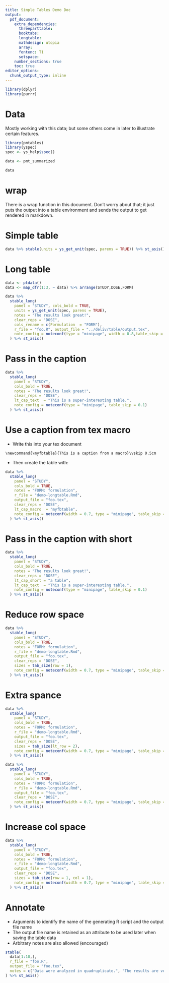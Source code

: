 ```yaml
--- 
title: Simple Tables Demo Doc
output: 
  pdf_document: 
    extra_dependencies: 
      threeparttable:
      booktabs:
      longtable:
      mathdesign: utopia
      array:
      fontenc: T1
      setspace:
    number_sections: true
    toc: true 
editor_options: 
  chunk_output_type: inline
---
```


```r
library(dplyr)
library(purrr)
```

\clearpage

# Data

Mostly working with this data; but some others come in later to illustrate
certain features.

```r
library(pmtables)
library(yspec)
spec <- ys_help$spec()

data <- pmt_summarized

data
```


# wrap

There is a wrap function in this document.  Don't worry about that; it just 
puts the output into a table environment and sends the output to get rendered
in markdown.

\clearpage

# Simple table

```r
data %>% stable(units = ys_get_unit(spec, parens = TRUE)) %>% st_asis()
```
\clearpage


# Long table

```r
data <- ptdata()
data <- map_dfr(1:3, ~ data) %>% arrange(STUDY,DOSE,FORM)
```


```r
data %>%
  stable_long(
    panel = "STUDY", cols_bold = TRUE,
    units = ys_get_unit(spec, parens = TRUE),
    notes = "The results look great!",
    clear_reps = "DOSE",
    cols_rename = c(Formulation  = "FORM"),
    r_file = "foo.R", output_file = "../deliv/table/output.tex",
    note_config = noteconf(type = "minipage", width = 0.8,table_skip = 0.1)
  ) %>% st_asis()
```

\clearpage

# Pass in the caption

```r
data %>%
  stable_long(
    panel = "STUDY", 
    cols_bold = TRUE,
    notes = "The results look great!",
    clear_reps = "DOSE",
    lt_cap_text  = "This is a super-interesting table.", 
    note_config = noteconf(type = "minipage", table_skip = 0.1)
  ) %>% st_asis()
```


\clearpage


# Use a caption from tex macro


- Write this into your tex document
```text
\newcommand{\myfbtable}{This is a caption from a macro}\vskip 0.5cm
```


- Then create the table with:

```{=latex}
\newcommand{\myfbtable}{This is a caption from a macro}\vskip 0.5cm
```


```r
data %>%
  stable_long(
    panel = "STUDY", 
    cols_bold = TRUE,
    notes = "FORM: formulation",
    r_file = "demo-longtable.Rmd", 
    output_file = "foo.tex",
    clear_reps = "DOSE",
    lt_cap_macro  = "myfbtable", 
    note_config = noteconf(width = 0.7, type = "minipage", table_skip = 0.1)
  ) %>% st_asis()
```


\clearpage

# Pass in the caption with short 

```r
data %>%
  stable_long(
    panel = "STUDY", 
    cols_bold = TRUE,
    notes = "The results look great!",
    clear_reps = "DOSE",
    lt_cap_short = "a table",
    lt_cap_text  = "This is a super-interesting table.", 
    note_config = noteconf(type = "minipage", table_skip = 0.1)
  ) %>% st_asis()
```

\clearpage

# Reduce row space

```r
data %>%
  stable_long(
    panel = "STUDY", 
    cols_bold = TRUE,
    notes = "FORM: formulation",
    r_file = "demo-longtable.Rmd", 
    output_file = "foo.tex",
    clear_reps = "DOSE",
    sizes = tab_size(row = 1),
    note_config = noteconf(width = 0.7, type = "minipage", table_skip = 0.1)
  ) %>% st_asis()
```

\clearpage

# Extra spance
```r
data %>%
  stable_long(
    panel = "STUDY", 
    cols_bold = TRUE,
    notes = "FORM: formulation",
    r_file = "demo-longtable.Rmd", 
    output_file = "foo.tex",
    clear_reps = "DOSE",
    sizes = tab_size(lt_row = 2),
    note_config = noteconf(width = 0.7, type = "minipage", table_skip = 0.1)
  ) %>% st_asis()
```

\clearpage
```r
data %>%
  stable_long(
    panel = "STUDY", 
    cols_bold = TRUE,
    notes = "FORM: formulation",
    r_file = "demo-longtable.Rmd", 
    output_file = "foo.tex",
    clear_reps = "DOSE",
    note_config = noteconf(width = 0.7, type = "minipage", table_skip = 0.1)
  ) %>% st_asis()
```

\clearpage

# Increase col space

```r
data %>%
  stable_long(
    panel = "STUDY", 
    cols_bold = TRUE,
    notes = "FORM: formulation",
    r_file = "demo-longtable.Rmd", 
    output_file = "foo.tex",
    clear_reps = "DOSE",
    sizes = tab_size(row = 1, col = 1),
    note_config = noteconf(width = 0.7, type = "minipage", table_skip = 0.1)
  ) %>% st_asis()
```


\clearpage

# Annotate

- Arguments to identify the name of the generating R script and the output file
  name
- The output file name is retained as an attribute to be used later when saving
  the table data
- Arbitrary notes are also allowed (encouraged)

```r
stable(
  data[1:10,],
  r_file = "foo.R",
  output_file = "foo.tex",
  notes = c("Data were analyzed in quadruplicate.", "The results are very clear."),
) %>% st_asis()
```

